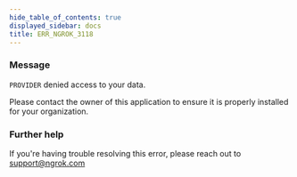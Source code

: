 ```yaml
---
hide_table_of_contents: true
displayed_sidebar: docs
title: ERR_NGROK_3118
---
```


### Message

`PROVIDER` denied access to your data.

Please contact the owner of this application to ensure it is properly installed for your organization.

<ErrorDetails />

### Further help

If you're having trouble resolving this error, please reach out to [support@ngrok.com](mailto:support@ngrok.com?subject=Help%20with%20ERR_NGROK_3118)
